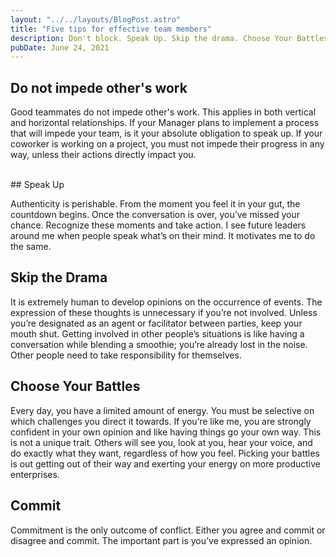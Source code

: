 ```yaml
---
layout: "../../layouts/BlogPost.astro"
title: "Five tips for effective team members"
description: Don't block. Speak Up. Skip the drama. Choose Your Battles. Commit.
pubDate: June 24, 2021
---
```


## Do not impede other's work

Good teammates do not impede other's work. This applies in both vertical and horizontal relationships. If your Manager plans to implement a process that will impede your team, is it your absolute obligation to speak up. If your coworker is working on a project, you must not impede their progress in any way, unless their actions directly impact you.

<br/>
## Speak Up

Authenticity is perishable. From the moment you feel it in your gut, the countdown begins. Once the conversation is over, you’ve missed your chance. Recognize these moments and take action. I see future leaders around me when people speak what’s on their mind. It motivates me to do the same.
<br/>
## Skip the Drama

It is extremely human to develop opinions on the occurrence of events. The expression of these thoughts is unnecessary if you’re not involved. Unless you’re designated as an agent or facilitator between parties, keep your mouth shut. Getting involved in other people’s situations is like having a conversation while blending a smoothie; you’re already lost in the noise. Other people need to take responsibility for themselves. 
<br/>
## Choose Your Battles

Every day, you have a limited amount of energy. You must be selective on which challenges you direct it towards.  If you’re like me, you are strongly confident in your own opinion and like having things go your own way. This is not a unique trait. Others will see you, look at you, hear your voice, and do exactly what they want, regardless of how you feel. Picking your battles is out getting out of their way and exerting your energy on more productive enterprises.
<br/>
## Commit

Commitment is the only outcome of conflict. Either you agree and commit or disagree and commit. The important part is you’ve expressed an opinion.